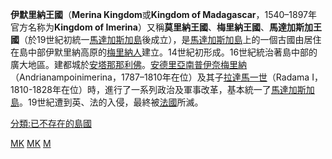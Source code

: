 {{Multiple issues|
{{Expand language|1=en|time=2021-08-18T14:29:27+00:00}}
{{Unreferenced|time=2021-08-18T14:29:27+00:00}}
}}
{{Infobox former country
|native_name = 
|conventional_long_name = 伊默里纳王国
|common_name = 默里纳王国
|continent = [[非洲|非洲]]
|region = 
|country = [[马达加斯加|马达加斯加]]
|year_start = 1540年
|year_end = 1897年
|date_start = 
|date_end = 
|event_start = 
|event_end = [[第二次馬達加斯加戰爭|第二次馬達加斯加戰爭]]
|p1 = 
|flag_p1 = 
|s1 = 法兰西殖民帝国
|flag_s1 = Flag_of_France.svg
|s2 = 法屬馬達加斯加保護國
|flag_s2 = Flag of the Madagascar Protectorate (1885-1896).svg
|image_flag = Flag of the Merina Kingdom.svg
|image_coat = Coat of arms of the Merina Kingdom.svg
|image_map = LocationMadagascar.svg
|image_map_caption = 伊默里納王國
|national_motto = {{lang|la|''Tsy adidiko izaho samy irery, fa adidiko izaho sy ianao''}}{{spaces|2}}<small>（[[馬拉加斯語|馬拉加斯語]]）
|national_anthem = 
|capital = [[安塔那那利佛|安塔那那利佛]]
|common_languages = [[馬拉加斯語|馬拉加斯語]]
|religion = [[馬達加斯加神話|馬達加斯加神話]]、[[新教|新教]]<small>(自1869年起)</small>
|government_type =君主專制<br/>[[君主立憲|君主立憲]] (1863–1897)
|title_leader = {{link-en|伊默里納王國君主列表|List of Imerina monarchs|國王/女王}}
|leader1 = [[Andriamanelo|Andriamanelo]] {{small|(首)}}
|year_leader1 = 1540–1575
|leader2 = {{link-en|臘納瓦洛娜三世|Ranavalona III}} {{small|(末)}}
|year_leader2 = 1883–1897
|title_deputy = [[馬達加斯加總理|首相]]
|deputy1 = 安德里亞米哈亞 <small>(首)</small>
|year_deputy1 = 1828–1833
|deputy2 = [[賴尼萊亞里沃尼|賴尼萊亞里沃尼]] <small>(四)</small>
|year_deputy2 = 1864–1895
|deputy3 = 拉桑吉 <small>(末)</small>
|year_deputy3 = 1896–1897
}}

'''伊默里納王國'''（'''Merina Kingdom'''或'''Kingdom of Madagascar'''，1540–1897年官方名称为'''Kingdom of Imerina'''）又稱'''莫里納王國'''、'''梅里納王國'''、'''馬達加斯加王國'''（於19世紀初統一[[馬達加斯加島|馬達加斯加島]]後成立），是[[馬達加斯加島|馬達加斯加島]]上的一個古國由居住在島中部伊默里納高原的[[梅里納人|梅里納人]]建立。14世紀初形成。16世紀統治著島中部的廣大地區。建都城於[[安塔那那利佛|安塔那那利佛]]。[[安德里亞南普伊奈梅里納|安德里亞南普伊奈梅里納]]（Andrianampoinimerina，1787–1810年在位）及其子[[拉達馬一世|拉達馬一世]]（Radama I，1810-1828年在位）時，進行了一系列政治及軍事改革，基本統一了[[馬達加斯加島|馬達加斯加島]]。19世紀遭到英、法的入侵，最終被[[法國|法國]]所滅。

{{Authority control}}

[[Category:马达加斯加历史|MK]]
[[Category:王國|MK]]
[[Category:已不存在的非洲君主國|M]]
[[分類:已不存在的島國|分類:已不存在的島國]]